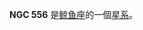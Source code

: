 {{NGCInfoBox|NGCID=NGC 556|發現者=法蘭克·穆勒|發現日期=1886年-月-日|其他編號=ESO 476-13,NPM1G -22.0034|曆元=J2000.0
|赤經=1時27分12.5秒
|赤緯=-22°41'50"
|星座=鲸鱼座|星體=星系|星等=14.9|表面亮度=12.7|藍等=15.9}}

'''NGC 556''' 是[[鲸鱼座|鲸鱼座]]的一個[[星系|星系]]。

{{NGCReference|556}}
{{Catalogs|NGC=556}}

{{Galaxy-stub}}